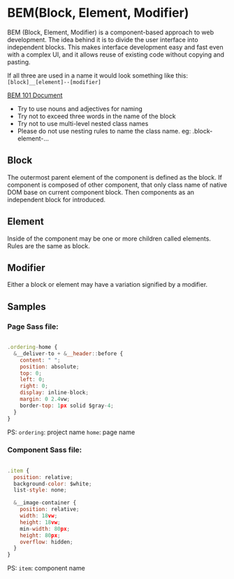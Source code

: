 

<Meta title="BEM Rules" />

# BEM(Block, Element, Modifier)

BEM (Block, Element, Modifier) is a component-based approach to web development. The idea behind it is to divide the user interface into independent blocks. 
This makes interface development easy and fast even with a complex UI, and it allows reuse of existing code without copying and pasting.

If all three are used in a name it would look something like this: `[block]__[element]--[modifier]`

<a target="_blank" href="https://css-tricks.com/bem-101/">BEM 101 Document</a>

<ul>
  <li>Try to use nouns and adjectives for naming</li>
  <li>Try not to exceed three words in the name of the block</li>
  <li>Try not to use multi-level nested class names</li>
  <li>Please do not use nesting rules to name the class name. eg: .block-element-...</li>
</ul>

### 
### 
## Block

The outermost parent element of the component is defined as the block. If component is composed of other component, that only class name of native DOM base on current component block. Then components as an independent block for introduced.

###
## Element

Inside of the component may be one or more children called elements. Rules are the same as block.

###
## Modifier

Either a block or element may have a variation signified by a modifier.

###
## Samples

### Page Sass file:

```js live=true

.ordering-home {
  &__deliver-to + &__header::before {
    content: " ";
    position: absolute;
    top: 0;
    left: 0;
    right: 0;
    display: inline-block;
    margin: 0 2.4vw;
    border-top: 1px solid $gray-4;
  }
}
```
PS:
`ordering`: project name
`home`: page name

### Component Sass file:

```js live=true

.item {
  position: relative;
  background-color: $white;
  list-style: none;

  &__image-container {
    position: relative;
    width: 18vw;
    height: 18vw;
    min-width: 80px;
    height: 80px;
    overflow: hidden;
  }
}
```
PS:
`item`: component name
